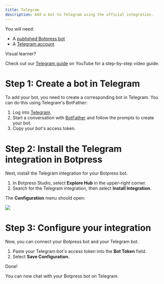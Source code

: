 ```yaml
---
title: Telegram
description: Add a bot to Telegram using the official integration.
---
```



<Info>
You will need:

* A [published Botpress bot](/guides/quick-start)
* A [Telegram account](https://web.telegram.org/a/)
</Info>

<Tip>
Visual learner?

Check out our [Telegram guide](https://www.youtube.com/watch?v=w0-UGm4mu74) on YouTube for a step-by-step video guide.
</Tip>

# Step 1: Create a bot in Telegram

To add your bot, you need to create a corresponding bot in Telegram. You can do this using Telegram's BotFather:

1. Log into [Telegram](https://web.telegram.org/a/).
2. Start a conversation with [BotFather](https://telegram.me/BotFather) and follow the prompts to create your bot.
3. Copy your bot's access token.

# Step 2: Install the Telegram integration in Botpress

Next, install the Telegram integration for your Botpress bot.

1. In Botpress Studio, select **Explore Hub** in the upper-right corner.
2. Search for the Telegram integration, then select **Install Integration**.

The **Configuration** menu should open:

<img src="./telegram-configuration.png" />

# Step 3: Configure your integration

Now, you can connect your Botpress bot and your Telegram bot.

1. Paste your Telegram bot's access token into the **Bot Token** field.
2. Select **Save Configuration.**

<Check>
Done!

You can now chat with your Botpress bot on Telegram.
</Check>

